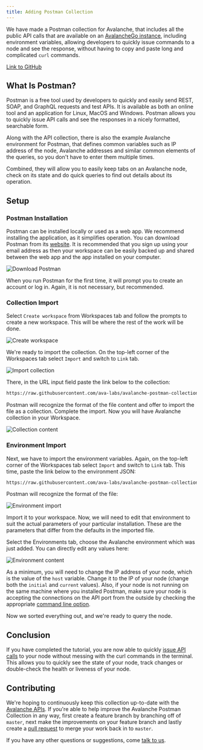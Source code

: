```yaml
---
title: Adding Postman Collection
---
```


We have made a Postman collection for Avalanche, that includes all the public API calls that are available on an [AvalancheGo instance](https://github.com/ava-labs/avalanchego/releases/), including environment variables, allowing developers to quickly issue commands to a node and see the response, without having to copy and paste long and complicated `curl` commands.

[Link to GitHub](https://github.com/ava-labs/avalanche-postman-collection/)

What Is Postman?[​](#what-is-postman "Direct link to heading")
--------------------------------------------------------------

Postman is a free tool used by developers to quickly and easily send REST, SOAP, and GraphQL requests and test APIs. It is available as both an online tool and an application for Linux, MacOS and Windows. Postman allows you to quickly issue API calls and see the responses in a nicely formatted, searchable form.

Along with the API collection, there is also the example Avalanche environment for Postman, that defines common variables such as IP address of the node, Avalanche addresses and similar common elements of the queries, so you don't have to enter them multiple times.

Combined, they will allow you to easily keep tabs on an Avalanche node, check on its state and do quick queries to find out details about its operation.

Setup[​](#setup "Direct link to heading")
-----------------------------------------

### Postman Installation[​](#postman-installation "Direct link to heading")

Postman can be installed locally or used as a web app. We recommend installing the application, as it simplifies operation. You can download Postman from its [website](https://www.postman.com/downloads/). It is recommended that you sign up using your email address as then your workspace can be easily backed up and shared between the web app and the app installed on your computer.

![Download Postman](/images/postman1.png)

When you run Postman for the first time, it will prompt you to create an account or log in. Again, it is not necessary, but recommended.

### Collection Import[​](#collection-import "Direct link to heading")

Select `Create workspace` from Workspaces tab and follow the prompts to create a new workspace. This will be where the rest of the work will be done.

![Create workspace](/images/postman2.png)

We're ready to import the collection. On the top-left corner of the Workspaces tab select `Import` and switch to `Link` tab.

![Import collection](/images/postman3.png)

There, in the URL input field paste the link below to the collection:

```bash
https://raw.githubusercontent.com/ava-labs/avalanche-postman-collection/master/Avalanche.postman_collection.json
```

Postman will recognize the format of the file content and offer to import the file as a collection. Complete the import. Now you will have Avalanche collection in your Workspace.

![Collection content](/images/postman4.png)

### Environment Import[​](#environment-import "Direct link to heading")

Next, we have to import the environment variables. Again, on the top-left corner of the Workspaces tab select `Import` and switch to `Link` tab. This time, paste the link below to the environment JSON:

```bash
https://raw.githubusercontent.com/ava-labs/avalanche-postman-collection/master/Example-Avalanche-Environment.postman_environment.json
```

Postman will recognize the format of the file:

![Environment import](/images/postman5.png)

Import it to your workspace. Now, we will need to edit that environment to suit the actual parameters of your particular installation. These are the parameters that differ from the defaults in the imported file.

Select the Environments tab, choose the Avalanche environment which was just added. You can directly edit any values here:

![Environment content](/images/postman6.png)

As a minimum, you will need to change the IP address of your node, which is the value of the `host` variable. Change it to the IP of your node (change both the `initial` and `current` values). Also, if your node is not running on the same machine where you installed Postman, make sure your node is accepting the connections on the API port from the outside by checking the appropriate [command line option](/nodes/configure/configs-flags#http-server).

Now we sorted everything out, and we're ready to query the node.

Conclusion[​](#conclusion "Direct link to heading")
---------------------------------------------------

If you have completed the tutorial, you are now able to quickly [issue API calls](/tooling/avalanche-postman/making-api-calls) to your node without messing with the curl commands in the terminal. This allows you to quickly see the state of your node, track changes or double-check the health or liveness of your node.

Contributing[​](#contributing "Direct link to heading")
-------------------------------------------------------

We're hoping to continuously keep this collection up-to-date with the [Avalanche APIs](/api-reference/p-chain/api). If you're able to help improve the Avalanche Postman Collection in any way, first create a feature branch by branching off of `master`, next make the improvements on your feature branch and lastly create a [pull request](https://github.com/ava-labs/avalanche-docs/pulls) to merge your work back in to `master`.

If you have any other questions or suggestions, come [talk to us](https://chat.avalabs.org/).